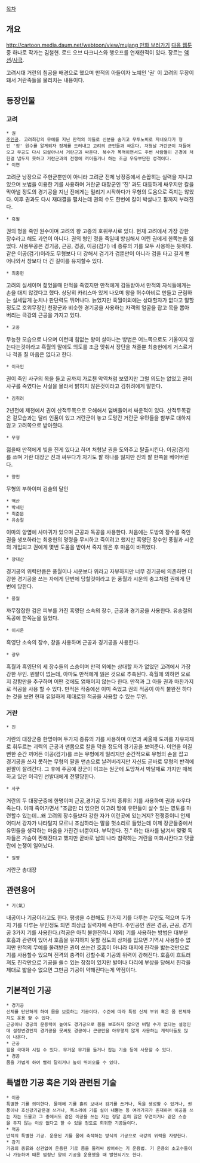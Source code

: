 [[목차]]
== 개요 ==
[[http://cartoon.media.daum.net/webtoon/view/mujang 만화 보러가기]]
[[다음 웹툰]] 중 하나로 작가는 김철현. 로드 오브 다크니스와 행오프를 연재한적이 있다. 장르는 [[액션]]/[[사극]].

고려시대 거란의 침공을 배경으로 했으며 만적의 아들이자 노예인 '권' 이 고려의 무장이 돼서 거란족들을 물리치는 내용이다.
== 등장인물 ==
=== 고려 ===
 * 권
 [[주인공]]. 고려최강의 무예를 지닌 만적의 아들로 신분을 숨기고 무투노비로 지내오다가 형인 '정' 원수를 알게되자 정체를 드러내고 고려의 군인들과 싸운다. 처형날 거란군이 쳐들어오고 무공도 다시 되살아나서 거란군과 싸운다. 복수가 목적이면서도 주변 사람들이 곤경에 처한걸 냅두지 못하고 거란군과의 전쟁에 끼어들거나 하는 조금 우유부단한 성격이다.
 * 이연
고려군 낭장으로 주현군뿐만이 아니라 고려군 전체 낭장중에서 손꼽히는 실력을 지니고 있으며 보법을 이용한 기를 사용하며 거란군 대장군인 '진' 과도 대등하게 싸우지만 칼을 막아낼 정도의 경기공을 지닌 진에게는 밀리기 시작하다가 무형의 도움으로 죽지는 않았다. 이후 권과도 다시 재대결을 펼치는데 권의 수도 한번에 칼이 박살나고 팔까지 부러진다.
 * 흑월
권의 형을 죽인 원수이며 고려의 왕 고종의 호위무사로 있다. 현재 고려에서 가장 강한 장수라고 해도 과언이 아니다. 권의 형인 정을 죽일때 방심해서 어린 권에게 한쪽눈을 잃었다. 사용무공은 경기공, 근공, 경공, 이공(검기) 네 종류의 기를 모두 사용하는 듯하다. 같은 이공(검기)이라도 무형보다 더 강해서 검기가 검뿐만이 아니라 검을 타고 길게 뻗어나와서 창보다 더 긴 길이를 유지할수 있다.
 * 최충헌
고려의 실세이며 젊었을때 만적을 죽였지만 만적에게 감동받아서 만적의 자식들에게는 손을 대지 않겠다고 했다. 상당히 카리스마 있게 나오며 왕을 허수아비로 만들고 군림하는 실세답게 눈치나 판단력도 뛰어나다. 늙었지만 흑월이외에는 상대할자가 없다고 말할 정도로 호위무장인 천장군과 비슷한 경기공을 사용하는 자객의 얼굴을 잡고 목을 뽑아 버리는 극강의 근공을 가지고 있다.
 * 고종
무능한 모습으로 나오며 이런때 힘없는 왕이 살아나는 방법은 어느쪽으로도 기울이지 않는다는것이라고 흑월의 말에도 의도를 조금 맞춰서 장단을 쳐줄뿐 최충헌에게 거스르거나 척을 질 마음은 없다고 한다.
 * 이극인
권이 죽인 사구의 목을 들고 공까지 가로챈 악역처럼 보였지만 그럴 의도는 없었고 권이 사구를 죽였다는 사실을 몰라서 밝히지 않은것이라고 김취려에게 말한다.
 * 김취려
2년전에 제천에서 권이 산적두목으로 오해해서 덤벼들어서 싸운적이 있다. 산적두목같은 겉모습과는 달리 인품이 있고 거란군이 놓고 도망간 거란군 유민들을 함부로 대하지 않고 고려쪽으로 받아줬다. 
 * 무형
젊을때 만적에게 빚을 진게 있다고 하며 처형날 권을 도와주고 탈출시킨다. 이공(검기)를 쓰며 거란 대장군 진과 싸우다가 자기도 팔 하나를 잃지만 진의 팔 한쪽을 베어버린다.
 * 양천
무형의 부하이며 검술의 달인
 * 백산
 * 박세민
 * 최준문
 * 유송절
이마의 양옆에 사마귀가 있으며 근공과 독공을 사용한다. 처음에는 도방의 장수를 죽인 권을 생포하라는 최충헌의 명령을 무시하고 죽이려고 했지만 흑영단 장수인 풍월과 시운의 개입되고 권에게 몇번 도움을 받아서 죽지 않은 후 마음이 바뀌었다.
 * 장대산
경기공의 위력만큼은 풍월이나 시운보다 위라고 자부하지만 너무 경기공에 의존하면 더 강한 경기공을 쓰는 자에게 단번에 당할것이라고 한 풍월과 시운의 충고처럼 권에게 단번에 당한다.
 * 풍월
까무잡잡한 검은 피부를 가진 흑영단 소속의 장수, 근공과 경기공을 사용한다. 유송절의 독공에 한쪽눈을 잃었다.
 * 이시운
흑영단 소속의 장수, 창을 사용하며 근공과 경기공을 사용한다.  
 * 광무
흑월과 흑영단의 세 장수들의 스승이며 만적 외에는 상대할 자가 없었던 고려에서 가장 강한 무인. 왼팔이 없는데, 아마도 만적에게 잃은 것으로 추측된다. 흑월에 의하면 오로지 강함만을 추구하며 어떤 것에도 얽매이지 않는다 한다. 만적과 그 아들 권과 마찬가지로 적공을 사용 할 수 있다.
만적은 작중에선 이미 죽었고 권의 적공이 아직 불완전 하다는 것을 보면 현재 유일하게 제대로된 적공을 사용할 수 있는 무인.

=== 거란 ===
 * 진
거란의 대장군중 한명이며 두가지 종류의 기를 사용하며 이연과 싸울때 도끼를 자유자재로 휘두르는 괴력의 근공과 맨몸으로 칼을 막을 정도의 경기공을 보여준다. 이연을 이길뻔한 순간 끼어든 이공(검기)를 쓰는 무형에게 밀리지만 순간적으로 무형의 손을 잡고 경기공을 쓰지 못하는 무형의 팔을 맨손으로 날려버리지만 자신도 곧바로 무형의 반격에 왼팔이 잘려간다. 그 후에 주공예 장군이 이끄는 원군에 도망쳐서 박달재로 가지만 매복하고 있던 이극인 선발대에게 전멸당한다.
 * 사구
거란의 두 대장군중에 한명이며 근공,경기공 두가지 종류의 기를 사용하며 권과 싸우다 죽는다. 이때 죽어가면서 "조금만 더 있으면 이고려 땅에 유민들이 살수 있는 영토를 마련할수 있는데...왜 고려의 장수들보다 강한 자가 이런곳에 있는거지? 전쟁중이니 언제 어디서 강자가 나타탈지 모르니 조심하라는 말을 헛소리로 들었는데 이제 장군들중에서 유민들을 생각하는 마음을 가진건 너뿐이다. 부탁한다. 진." 하는 대사를 남겨서 몇몇 독자들은 가슴이 짠해진다고 했지만 곧바로 남의 나라 침략하는 거란을 미화시칸다고 댓글란에 논쟁이 일어났다.
 * 질명
거란군 총대장
== 관련용어 ==
 * 기(氣)
내공이나 기공이라고도 한다. 평생을 수련해도 한가지 기를 다루는 무인도 적으며 두가지 기를 다루는 무인정도 되면 최상급 실력자에 속한다. 주인공인 권은 경공, 근공, 경기공  3가지 기를 사용한다.(적공은 아직 불완전하니 제외) 기를 사용하는 방법은 대부분 호흡과 관련이 있어서 호흡을 유지하지 못할 정도의 상처를 입으면 기역시 사용할수 없지만 만적의 무예를 물려받은 권이 쓰는건 호흡이 아니라 대지에 진각을 밟는것만으로 기를 사용할수 있으며 진격의 충격이 강할수록 기공의 위력이 강해진다. 호흡이 흐트러져도 진각만으로 기공을 쓸수 있는 장점이 있지만 발이나 다리에 부상을 당해서 진각을 제대로 밟을수 없으면 그만큼 기공이 약해진다는게 약점이다.

==기본적인 기공==
 * 경기공
 신체를 단단하게 하여 몸을 보호하는 기공이다. 수준에 따라 특정 신체 부위 혹은 몸 전체까지도 운용 할 수 있다.
 근공이나 경공의 운용력이 높아도 경기공으로 몸을 보호하지 않으면 버틸 수가 없다는 설정인데 설정변경인지 경기공을 못써도 경공이나 근공만을 아무렇지 않게 사용하는 캐릭터들도 많이 나온다. 
 * 근공
 힘을 극대화 시킬 수 있다. 무거운 무기를 들거나 잡는 기술 등에 사용할 수 있다.
 * 경공
 몸을 가볍게 하여 빨리 달리거나 높이 뛰어오를 수 있다.

==특별한 기공 혹은 기와 관련된 기술==
 * 이공
 특별한 기를 의미한다. 물체에 기를 흘려 보내서 검기를 쓰거나, 독을 생성할 수 있거나, 권풍이나 호신강기같은걸 쓰거나, 목소리에 기를 실어 내뿜는 등 여러가지가 존재하며 이공을 쓰는 자는 드물고 그 중에서도 같은 이공을 쓰는 자는 정말 흔히 않은 우연이거나 같은 스승을 두지 않는 이상 없다고 할 수 있을 정도로 희귀한 기공들이다.
 * 적공
 만적의 특별한 기공. 운용된 기를 몸에 축적하는 방식의 기공으로 극강의 위력을 자랑한다.
 * 강기
 기공의 종류와 상관없이 운용된 기로 몸을 둘러싸 방어하는 기 운용법. 기 운용의 초고수들이나 가능하며 때론 엄청난 양의 기공을 운용했을 때 발현되기도 한다.
